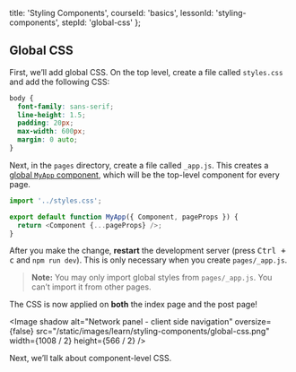 
  title: 'Styling Components',
  courseId: 'basics',
  lessonId: 'styling-components',
  stepId: 'global-css'
};

## Global CSS

First, we’ll add global CSS. On the top level, create a file called `styles.css` and add the following CSS:

```css
body {
  font-family: sans-serif;
  line-height: 1.5;
  padding: 20px;
  max-width: 600px;
  margin: 0 auto;
}
```

Next, in the `pages` directory, create a file called `_app.js`. This creates a [global `MyApp` component](https://nextjs.org/docs/advanced-features/custom-app), which will be the top-level component for every page.

```js
import '../styles.css';

export default function MyApp({ Component, pageProps }) {
  return <Component {...pageProps} />;
}
```

After you make the change, **restart** the development server (press <kbd>Ctrl + c</kbd> and `npm run dev`). This is only necessary when you create `pages/_app.js`.

> **Note:** You may only import global styles from `pages/_app.js`. You can’t import it from other pages.

The CSS is now applied on **both** the index page and the post page!

<Image
  shadow
  alt="Network panel - client side navigation"
  oversize={false}
  src="/static/images/learn/styling-components/global-css.png"
  width={1008 / 2}
  height={566 / 2}
/>

Next, we’ll talk about component-level CSS.

